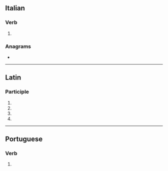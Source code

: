 ==Italian==

===Verb===
{{head|it|gerund}}

# {{gerund of|it|locare}}

===Anagrams===
* {{l|it|colando}}

----

==Latin==

===Participle===
{{la-part-form|locandō}}

# {{inflection of|la|locandus||dat|m|s}}
# {{inflection of|la|locandus||dat|n|s}}
# {{inflection of|la|locandus||abl|m|s}}
# {{inflection of|la|locandus||abl|n|s}}

----

==Portuguese==

===Verb===
{{head|pt|gerund}}

# {{gerund of|pt|locar}}